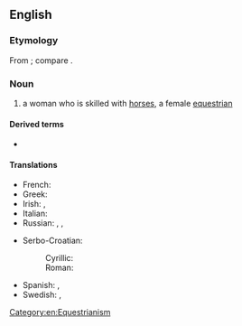 ==English==

===Etymology===
From {{af|en|horse|-woman}}; compare {{m|en|horseman}}.

===Noun===
{{en-noun|horsewomen}}

# a woman who is skilled with [[horse]]s, a female [[equestrian]]

====Derived terms====
* {{l|en|horsewomanship}}

====Translations====
{{trans-top|a female equestrian}}
* French: {{t+|fr|écuyère|f}}
* Greek: {{t+|el|αναβάτρια|f}}
* Irish: {{t|ga|baneachlach|m}}, {{t|ga|banmharcach|m}}
* Italian: {{t+|it|amazzone|f}}
* Russian: {{t+|ru|вса́дница|f}}, {{t+|ru|нае́здница|f}}, {{t+|ru|амазо́нка|f}}
{{trans-mid}}
* Serbo-Croatian:
*: Cyrillic: {{t+|sh|jahàčica|f}}
*: Roman: {{t|sh|јаха̀чица|f}}
* Spanish: {{t+|es|jinete|m|f}}, {{t+|es|amazona|f}}
* Swedish: {{t-check|sv|[[kvinnlig]] [[ryttare]]|c}}<!-- drop links if not [[WT:SOP]] -->, {{t+check|sv|ryttarinna|f}}
{{trans-bottom}}

[[Category:en:Equestrianism]]